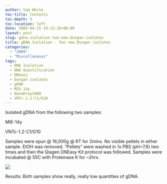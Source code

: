 ```yaml
---
author: Sam White
toc-title: Contents
toc-depth: 5
toc-location: left
date: 2009-04-15 19:15:20+00:00
layout: post
slug: gdna-isolation-two-new-dungan-isolates
title: gDNA Isolation - Two new Dungan isolates
categories:
  - "2009"
  - "Miscellaneous"
tags:
  - DNA Isolation
  - DNA Quantification
  - DNeasy
  - Dungan isolates
  - gDNA
  - MIE-14y
  - NanoDrop1000
  - VNTc-1.2-C1/G10
---
```


Isolated gDNA from the following two samples:

MIE-14y

VNTc-1.2-C1/G10

Samples were spun @ 16,000g @ RT for 2mins. No visible pellets in either sample. EtOH was removed. "Pellets" were washed in 1x PBS (pH=7.6) two times and then the Qiagen DNEasy Kit protocol was followed. Samples were incubated @ 55C with Proteinase K for ~2hrs.

![](https://eagle.fish.washington.edu/Arabidopsis/20090415%20gDNA%20SJW.jpg)

Results: Both samples show really, really low quantities of gDNA.
